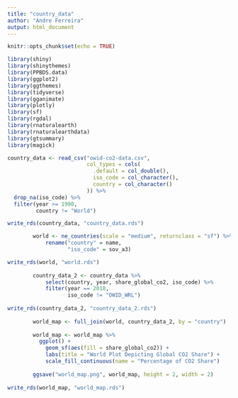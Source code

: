 ```yaml
---
title: "country_data"
author: "Andre Ferreira"
output: html_document
---
```


```r
knitr::opts_chunk$set(echo = TRUE)

library(shiny)
library(shinythemes)
library(PPBDS.data)
library(ggplot2)
library(ggthemes)
library(tidyverse)
library(gganimate)
library(plotly)
library(sf)
library(rgdal)
library(rnaturalearth)
library(rnaturalearthdata)
library(gtsummary)
library(magick)

```

```r

country_data <- read_csv("owid-co2-data.csv",
                         col_types = cols(
                           .default = col_double(),
                           iso_code = col_character(),
                           country = col_character()
                         )) %>%
  drop_na(iso_code) %>%
  filter(year >= 1990,
         country != "World")

write_rds(country_data, "country_data.rds")

```

```r

        world <- ne_countries(scale = "medium", returnclass = "sf") %>%
            rename("country" = name,
                   "iso_code" = sov_a3) 

write_rds(world, "world.rds")
        
        country_data_2 <- country_data %>%
            select(country, year, share_global_co2, iso_code) %>%
            filter(year == 2018,
                   iso_code != "OWID_WRL") 
        
write_rds(country_data_2, "country_data_2.rds")
        
        world_map <- full_join(world, country_data_2, by = "country") 
        
        world_map <- world_map %>%
          ggplot() +
            geom_sf(aes(fill = share_global_co2)) +
            labs(title = "World Plot Depicting Global CO2 Share") +
            scale_fill_continuous(name = "Percentage of CO2 Share")
        
        ggsave("world_map.png", world_map, height = 2, width = 2) 
        
write_rds(world_map, "world_map.rds")

```



